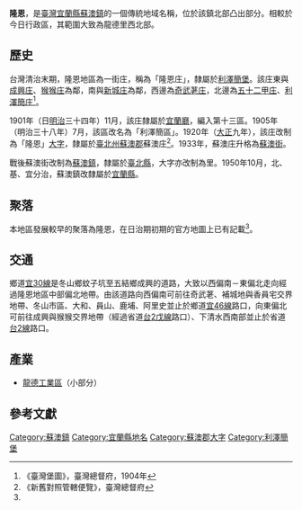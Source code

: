 {{noteTA
|1 = zh-cn:庄; zh-hk:庄; zh-tw:庄;
}}
'''隆恩'''，是[[臺灣|臺灣]][[宜蘭縣|宜蘭縣]][[蘇澳鎮_(臺灣)|蘇澳鎮]]的一個傳統地域名稱，位於該鎮北部凸出部分。相較於今日行政區，其範圍大致為龍德里西北部。

==歷史==
台灣清治末期，隆恩地區為一街庄，稱為「隆恩庄」，隸屬於[[利澤簡堡|利澤簡堡]]。該庄東與[[成興庄|成興庄]]、[[猴猴庄|猴猴庄]]為鄰，南與[[新城_(宜蘭縣蘇澳鎮)|新城庄]]為鄰，西邊為[[奇武荖庄|奇武荖庄]]，北邊為[[五十二甲庄|五十二甲庄]]、[[利澤簡庄|利澤簡庄]]<ref name="臺灣堡圖">《臺灣堡圖》，臺灣總督府，1904年</ref>。

1901年（日[[明治|明治]]三十四年）11月，該庄隸屬於[[宜蘭廳|宜蘭廳]]，編入第十三區。1905年（明治三十八年）7月，該區改名為「利澤簡區」。1920年（[[大正|大正]]九年），該庄改制為「隆恩」[[大字|大字]]，隸屬於[[臺北州|臺北州]][[蘇澳郡|蘇澳郡]]蘇澳庄<ref>《新舊對照管轄便覽》，臺灣總督府</ref>。1933年，蘇澳庄升格為[[蘇澳街|蘇澳街]]。

戰後蘇澳街改制為[[蘇澳鎮_(臺灣)|蘇澳鎮]]，隸屬於[[臺北縣|臺北縣]]，大字亦改制為里。1950年10月，北、基、宜分治，蘇澳鎮改隸屬於[[宜蘭縣|宜蘭縣]]。

==聚落==
本地區發展較早的聚落為隆恩，在日治期初期的官方地圖上已有記載<ref name="臺灣堡圖"/>。

==交通==
鄉道[[宜30線|宜30線]]是冬山鄉蚊子坑至五結鄉成興的道路，大致以西偏南－東偏北走向經過隆恩地區中部偏北地帶。由該道路向西偏南可前往奇武荖、補城地與香員宅交界地帶、冬山市區、大和、員山、鹿埔、阿里史並止於鄉道[[宜46線|宜46線]]路口，向東偏北可前往成興與猴猴交界地帶（經過省道[[台2戊線|台2戊線]]路口）、下清水西南部並止於省道[[台2線|台2線]]路口。

==產業==
*[[龍德工業區|龍德工業區]]（小部分）

==參考文獻==
{{reflist}}

{{蘇澳郡}}

[[Category:蘇澳鎮|Category:蘇澳鎮]]
[[Category:宜蘭縣地名|Category:宜蘭縣地名]]
[[Category:蘇澳郡大字|Category:蘇澳郡大字]]
[[Category:利澤簡堡|Category:利澤簡堡]]